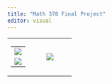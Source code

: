 ```yaml
---
title: "Math 378 Final Project"
editor: visual
---
```


+-----------------------+-------------------+
| |                   | | ![](Penguin3.jpg) |
| |-------------------| |                   |
| | ![](Penguin1.jpg) | |                   |
| | ![](Penguin2.jpg) | |                   |
+-----------------------+-------------------+
